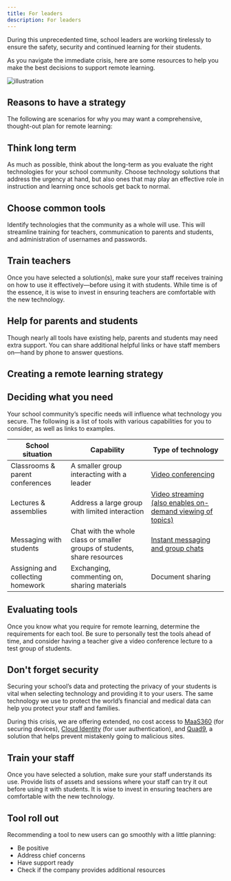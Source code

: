 ```yaml
---
title: For leaders
description: For leaders
---
```


During this unprecedented time, school leaders are working tirelessly to ensure the safety, security and continued learning for their students. 

As you navigate the immediate crisis, here are some resources to help you make the best decisions to support remote learning.

<Row>
  <Column colMd={2} colLg={3}>

![illustration](images/for-leaders-contenttop.png)

  </Column>
</Row>

## Reasons to have a strategy


The following are scenarios for why you may want a comprehensive, thought-out plan for remote learning:


<Row className="title-with-text">
  <Column colMd={4} colLg={6}>

## Think long term

As much as possible, think about the long-term as you evaluate the right technologies for your school community.  Choose technology solutions that address the urgency at hand, but also ones that may play an effective role in instruction and learning once schools get back to normal.

  </Column>
  <Column colMd={4} colLg={6}>

## Choose common tools

Identify technologies that the community as a whole will use.  This will streamline training for teachers, communication to parents and students, and administration of usernames and passwords.

  </Column>
</Row>
<Row className="title-with-text">
  <Column colMd={4} colLg={6}>

## Train teachers

Once you have selected a solution(s), make sure your staff receives training on how to use it effectively—before using it with students. While time is of the essence, it is wise to invest in ensuring teachers are comfortable with the new technology.

  </Column>
  <Column colMd={4} colLg={6}>

## Help for parents and students

Though nearly all tools have existing help, parents and students may need extra support. You can share additional helpful links or have staff members on—hand by phone to answer questions.

  </Column>
</Row>

## Creating a remote learning strategy


## Deciding what you need

Your school community’s specific needs will influence what technology you secure.
The following is a list of tools with various capabilities for you to consider, as well as links to examples.

| School situation | 	Capability |	Type of technology |
| -- | -- | -- |
| Classrooms & parent conferences |	A smaller group interacting with a leader |	[Video conferencing](https://www.ibm.com/remotelearning/conferences.html) |
| Lectures & assemblies 	| Address a large group with limited interaction | 	[Video streaming (also enables on-demand viewing of topics)](https://www.ibm.com/remotelearning/lecturesassemblies.html)| 
| Messaging with students | 	Chat with the whole class or smaller groups of students, share resources | [Instant messaging and group chats](https://www.ibm.com/remotelearning/messagingstudents.html)| 
| Assigning and collecting homework | 	Exchanging, commenting on, sharing materials 	| Document sharing| 

## Evaluating tools

Once you know what you require for remote learning, determine the requirements for each tool. Be sure to personally test the tools ahead of time, and consider having a teacher give a video conference lecture to a test group of students.

## Don't forget security

Securing your school’s data and protecting the privacy of your students is vital when selecting technology and providing it to your users. The same technology we use to protect the world’s financial and medical data can help you protect your staff and families.

During this crisis, we are offering extended, no cost access to [MaaS360](https://www.ibm.com/security/mobile/maas360) (for securing devices), [Cloud Identity](https://www.ibm.com/us-en/marketplace/cloud-identity) (for user authentication), and [Quad9](https://www.quad9.net/), a solution that helps prevent mistakenly going to malicious sites.


<Row className="title-with-text">
  <Column colMd={4} colLg={6}>

## Train your staff

Once you have selected a solution, make sure your staff understands its use. Provide lists of assets and sessions where your staff can try it out before using it with students. It is wise to invest in ensuring teachers are comfortable with the new technology.

  </Column>
    <Column colMd={4} colLg={6}>

## Tool roll out

Recommending a tool to new users can go smoothly with a little planning:

<ul>
<li>Be positive</li>
<li>Address chief concerns</li>
<li>Have support ready</li>
<li>Check if the company provides additional resources</li>
</ul>

  </Column>
</Row>